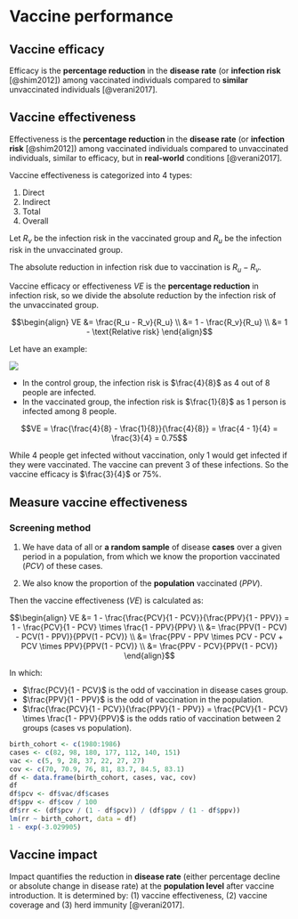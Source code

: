 # Vaccine performance

## Vaccine efficacy

::: {#def-vec}
Efficacy is the **percentage reduction** in the **disease rate** (or **infection risk** [@shim2012]) among vaccinated individuals compared to **similar** unvaccinated individuals [@verani2017].
:::

## Vaccine effectiveness

::: {#def-vet}
Effectiveness is the **percentage reduction** in the **disease rate** (or **infection risk** [@shim2012]) among vaccinated individuals compared to unvaccinated individuals, similar to efficacy, but in **real-world** conditions [@verani2017].
:::

Vaccine effectiveness is categorized into 4 types:

1.  Direct
2.  Indirect
3.  Total
4.  Overall

Let $R_v$ be the infection risk in the vaccinated group and $R_u$ be the infection risk in the unvaccinated group.

The absolute reduction in infection risk due to vaccination is $R_u - R_v$.

Vaccine efficacy or effectiveness $VE$ is the **percentage reduction** in infection risk, so we divide the absolute reduction by the infection risk of the unvaccinated group.

$$\begin{align} VE &= \frac{R_u - R_v}{R_u} \\ &= 1 - \frac{R_v}{R_u} \\ &= 1 - \text{Relative risk} \end{align}$$

Let have an example:

![](img/vax/trial.png)

-   In the control group, the infection risk is $\frac{4}{8}$ as 4 out of 8 people are infected.
-   In the vaccinated group, the infection risk is $\frac{1}{8}$ as 1 person is infected among 8 people.

$$VE = \frac{\frac{4}{8} - \frac{1}{8}}{\frac{4}{8}} = \frac{4 - 1}{4} = \frac{3}{4} = 0.75$$

While 4 people get infected without vaccination, only 1 would get infected if they were vaccinated. The vaccine can prevent 3 of these infections. So the vaccine efficacy is $\frac{3}{4}$ or 75%.

## Measure vaccine effectiveness

### Screening method

1. We have data of all or **a random sample** of disease **cases** over a given period in a population, from which we know the proportion vaccinated ($PCV$) of these cases.

2. We also know the proportion of the **population** vaccinated ($PPV$).

Then the vaccine effectiveness ($VE$) is calculated as:

$$\begin{align} VE &= 1 - \frac{\frac{PCV}{1 - PCV}}{\frac{PPV}{1 - PPV}} = 1 - \frac{PCV}{1 - PCV} \times \frac{1 - PPV}{PPV} \\
&= \frac{PPV(1 - PCV) - PCV(1 - PPV)}{PPV(1 - PCV)} \\
&= \frac{PPV - PPV \times PCV - PCV + PCV \times PPV}{PPV(1 - PCV)} \\
&= \frac{PPV - PCV}{PPV(1 - PCV)} \end{align}$$

In which:

- $\frac{PCV}{1 - PCV}$ is the odd of vaccination in disease cases group.
- $\frac{PPV}{1 - PPV}$ is the odd of vaccination in the population.
- $\frac{\frac{PCV}{1 - PCV}}{\frac{PPV}{1 - PPV}} = \frac{PCV}{1 - PCV} \times \frac{1 - PPV}{PPV}$ is the odds ratio of vaccination between 2 groups (cases vs population).

```r
birth_cohort <- c(1980:1986)
cases <- c(82, 98, 180, 177, 112, 140, 151)
vac <- c(5, 9, 28, 37, 22, 27, 27)
cov <- c(70, 70.9, 76, 81, 83.7, 84.5, 83.1)
df <- data.frame(birth_cohort, cases, vac, cov)
df
df$pcv <- df$vac/df$cases
df$ppv <- df$cov / 100
df$rr <- (df$pcv / (1 - df$pcv)) / (df$ppv / (1 - df$ppv))
lm(rr ~ birth_cohort, data = df)
1 - exp(-3.029905)
```

## Vaccine impact

::: {#def-vi}
Impact quantifies the reduction in **disease rate** (either percentage decline or absolute change in disease rate) at the **population level** after vaccine introduction. It is determined by: (1) vaccine effectiveness, (2) vaccine coverage and (3) herd immunity [@verani2017].
:::
